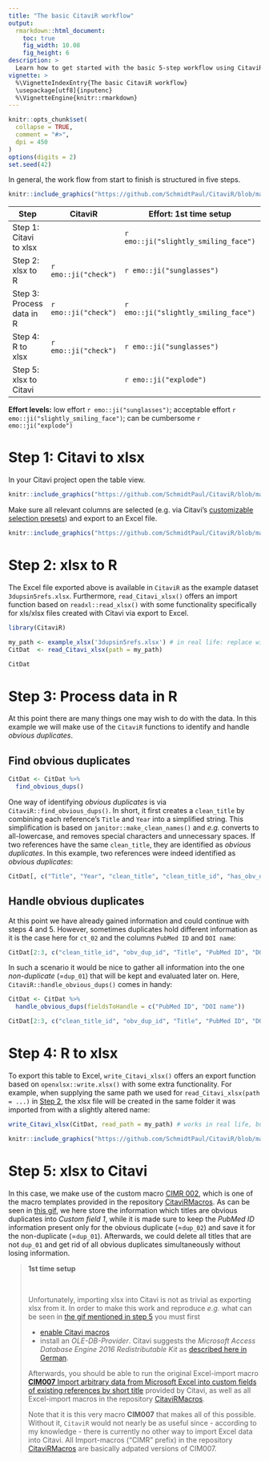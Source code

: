 ```yaml
---
title: "The basic CitaviR workflow"
output: 
  rmarkdown::html_document:
    toc: true
    fig_width: 10.08
    fig_height: 6
description: >
  Learn how to get started with the basic 5-step workflow using CitaviR.
vignette: >
  %\VignetteIndexEntry{The basic CitaviR workflow}
  \usepackage[utf8]{inputenc}
  %\VignetteEngine{knitr::rmarkdown}
---
```


```r
knitr::opts_chunk$set(
  collapse = TRUE,
  comment = "#>",
  dpi = 450
)
options(digits = 2)
set.seed(42)
```

In general, the work flow from start to finish is structured in five steps.

```r
knitr::include_graphics("https://github.com/SchmidtPaul/CitaviR/blob/master/man/figures/Workflow.png?raw=true")
```

Step | CitaviR | Effort: 1st time setup | Effort: regular use
-|-|-|-
Step 1: Citavi to xlsx    |                    | `r emo::ji("slightly_smiling_face")` | `r emo::ji("sunglasses")`
Step 2: xlsx to R         | `r emo::ji("check")` | `r emo::ji("sunglasses")`  | `r emo::ji("sunglasses")`
Step 3: Process data in R | `r emo::ji("check")` | `r emo::ji("slightly_smiling_face")` | `r emo::ji("sunglasses")`
Step 4: R to xlsx         | `r emo::ji("check")` | `r emo::ji("sunglasses")`  | `r emo::ji("sunglasses")`
Step 5: xlsx to Citavi    |                    | `r emo::ji("explode")`    | `r emo::ji("slightly_smiling_face")`

**Effort levels:** low effort `r emo::ji("sunglasses")`; acceptable effort `r emo::ji("slightly_smiling_face")`; can be cumbersome `r emo::ji("explode")` 

# Step 1: Citavi to xlsx

In your Citavi project open the table view.

```r
knitr::include_graphics("https://github.com/SchmidtPaul/CitaviR/blob/master/vignettes/Citavi_Table.png?raw=true")
```

Make sure all relevant columns are selected (e.g. via Citavi's [customizable selection presets](https://www1.citavi.com/sub/manual6/en/index.html?referencegridformworkspaceeditor.html)) and export to an Excel file.

```r
knitr::include_graphics("https://github.com/SchmidtPaul/CitaviR/blob/master/vignettes/Citavi_TableToExcel.png?raw=true")
```

# Step 2: xlsx to R

The Excel file exported above is available in `CitaviR` as the example dataset `3dupsin5refs.xlsx`. Furthermore, `read_Citavi_xlsx()` offers an import function based on `readxl::read_xlsx()` with some functionality specifically for xls/xlsx files created with Citavi via export to Excel.

```r
library(CitaviR)

my_path <- example_xlsx('3dupsin5refs.xlsx') # in real life: replace with path to your xlsx file
CitDat  <- read_Citavi_xlsx(path = my_path)

CitDat
```

# Step 3: Process data in R

At this point there are many things one may wish to do with the data. In this example we will make use of the `CitaviR` functions to identify and handle *obvious duplicates*.

## Find obvious duplicates

```r
CitDat <- CitDat %>% 
  find_obvious_dups()
```

One way of identifying *obvious duplicates* is via `CitaviR::find_obvious_dups()`. In short, it first creates a `clean_title` by combining each reference's `Title` and `Year` into a simplified string. This simplification is based on `janitor::make_clean_names()` and *e.g.* converts to all-lowercase, and removes special characters and unnecessary spaces. If two references have the same `clean_title`, they are identified as *obvious duplicates*. In this example, two references were indeed identified as *obvious duplicates*:
 
```r
CitDat[, c("Title", "Year", "clean_title", "clean_title_id", "has_obv_dup", "obv_dup_id")]
```
 
## Handle obvious duplicates 
 
At this point we have already gained information and could continue with steps 4 and 5. However, sometimes duplicates hold different information as it is the case here for `ct_02` and the columns `PubMed ID` and `DOI name`:

```r
CitDat[2:3, c("clean_title_id", "obv_dup_id", "Title", "PubMed ID", "DOI name")]
```

In such a scenario it would be nice to gather all information into the one *non-duplicate* (=`dup_01`) that will be kept and evaluated later on. Here, `CitaviR::handle_obvious_dups()` comes in handy:

```r
CitDat <- CitDat %>% 
  handle_obvious_dups(fieldsToHandle = c("PubMed ID", "DOI name"))

CitDat[2:3, c("clean_title_id", "obv_dup_id", "Title", "PubMed ID", "DOI name")]
```

# Step 4: R to xlsx

To export this table to Excel, `write_Citavi_xlsx()` offers an export function based on `openxlsx::write.xlsx()` with some extra functionality. For example, when supplying the same path we used for `read_Citavi_xlsx(path = ...)` in [Step 2](#step-2-xlsx-to-r), the xlsx file will be created in the same folder it was imported from with a slightly altered name:

```r
write_Citavi_xlsx(CitDat, read_path = my_path) # works in real life, but not for example data
```

```r
knitr::include_graphics("https://github.com/SchmidtPaul/CitaviR/blob/master/vignettes/Excel_files_out.png?raw=true")
```

# Step 5: xlsx to Citavi

In this case, we make use of the custom macro [CIMR 002](https://github.com/SchmidtPaul/CitaviRMacros/tree/main/CIMR%20Import/CIMR%20002%20-%20Import%20handle_obvious_dup%20info), which is one of the macro templates provided in the repository [CitaviRMacros](https://github.com/SchmidtPaul/CitaviRMacros). As can be seen in [this gif](https://github.com/SchmidtPaul/CitaviRMacros/tree/main/CIMR%20Import/CIMR%20002%20-%20Import%20handle_obvious_dup%20info#cimr-002-import-handle_obvious_dups), we here store the information which titles are obvious duplicates into *Custom field 1*, while it is made sure to keep the *PubMed ID* information present only for the obvious duplicate (=`dup_02`) and save it for the non-duplicate (=`dup_01`). Afterwards, we could delete all titles that are not `dup_01` and get rid of all obvious duplicates simultaneously without losing information.

> **1st time setup**
>
> <br>
>
> Unfortunately, importing xlsx into Citavi is not as trivial as exporting xlsx from it. In order to make this work and reproduce *e.g.* what can be seen in [the gif mentioned in step 5](https://github.com/SchmidtPaul/CitaviRMacros/tree/main/CIMR%20Import/CIMR%20002%20-%20Import%20handle_obvious_dup%20info#cimr-002-import-handle_obvious_dups) you must first
>
> * [enable Citavi macros](https://www1.citavi.com/sub/manual6/en/index.html?add_on_display_macros.html)
> * install an *OLE-DB-Provider*. Citavi suggests the *Microsoft Access Database Engine 2016 Redistributable Kit* as [described here in German](https://github.com/Citavi/Macros/blob/master/CIM%20Import/CIM007%20Import%20arbitrary%20data%20from%20Microsoft%20Excel%20into%20custom%20fields%20of%20existing%20references%20by%20short%20title/readme.de.md). 
>
> Afterwards, you should be able to run the original Excel-import macro [**CIM007** Import arbitrary data from Microsoft Excel into custom fields of existing references by short title](https://github.com/Citavi/Macros/tree/master/CIM%20Import/CIM007%20Import%20arbitrary%20data%20from%20Microsoft%20Excel%20into%20custom%20fields%20of%20existing%20references%20by%20short%20title) provided by Citavi, as well as all Excel-import macros in the repository [CitaviRMacros](https://github.com/SchmidtPaul/CitaviRMacros).
>
> Note that it is this very macro **CIM007** that makes all of this possible. Without it, `CitaviR` would not nearly be as useful since - according to my knowledge - there is currently no other way to import Excel data into Citavi. All Import-macros ("CIMR" prefix) in the repository [CitaviRMacros](https://github.com/SchmidtPaul/CitaviRMacros) are basically adpated versions of CIM007. 
